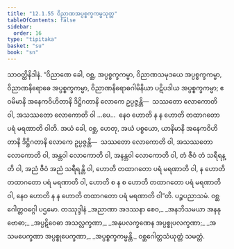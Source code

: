 ```yaml
---
title: "12.1.55 ဝိညာဏအပ္ပစ္စက္ခကမ္မသုတ္တ"
tableOfContents: false
sidebar:
  order: 16
type: "tipitaka"
basket: "su"
book: "sn"
---
```



<DynamicBreadcrumb />

<Division number="661" book="sn" e="ch" v="18" p="379">

<Paragraph number="1274" book="sn">
သာဝတ္ထိနိဒါနံ. “ဝိညာဏေ ခေါ, ဝစ္ဆ, အပ္ပစ္စက္ခကမ္မာ, ဝိညာဏသမုဒယေ အပ္ပစ္စက္ခကမ္မာ, ဝိညာဏနိရောဓေ အပ္ပစ္စက္ခကမ္မာ, ဝိညာဏနိရောဓဂါမိနိယာ ပဋိပဒါယ အပ္ပစ္စက္ခကမ္မာ; ဧဝမိမာနိ အနေကဝိဟိတာနိ ဒိဋ္ဌိဂတာနိ လောကေ ဥပ္ပဇ္ဇန္တိ—  သဿတော လောကောတိ ဝါ, အသဿတော လောကောတိ ဝါ …ပေ…  နေဝ ဟောတိ န န ဟောတိ တထာဂတော ပရံ မရဏာတိ ဝါတိ. အယံ ခေါ, ဝစ္ဆ, ဟေတု, အယံ ပစ္စယော, ယာနိမာနိ အနေကဝိဟိတာနိ ဒိဋ္ဌိဂတာနိ လောကေ ဥပ္ပဇ္ဇန္တိ—  သဿတော လောကောတိ ဝါ, အသဿတော လောကောတိ ဝါ, အန္တဝါ လောကောတိ ဝါ, အနန္တဝါ လောကောတိ ဝါ, တံ ဇီဝံ တံ သရီရန္တိ ဝါ, အညံ ဇီဝံ အညံ သရီရန္တိ ဝါ, ဟောတိ တထာဂတော ပရံ မရဏာတိ ဝါ, န ဟောတိ တထာဂတော ပရံ မရဏာတိ ဝါ, ဟောတိ စ န စ ဟောတိ တထာဂတော ပရံ မရဏာတိ ဝါ, နေဝ ဟောတိ န န ဟောတိ တထာဂတော ပရံ မရဏာတိ ဝါ”တိ.

</Paragraph>
</Division>

<Paragraph number="1275" type="center" book="sn">
ပဉ္စပညာသမံ.



</Paragraph>

<Paragraph number="1276" type="center" book="sn">
ဝစ္ဆဂေါတ္တဝဂ္ဂေါ ပဌမော.



</Paragraph>

<Paragraph number="1277" type="center" book="sn">
တဿုဒ္ဒါနံ


</Paragraph>

<Paragraph number="1278" type="verses" book="sn">
_အညာဏာ အဒဿနာ စေဝ,_  
_အနဘိသမယာ အနနုဗောဓာ;_  
_အပ္ပဋိဝေဓာ အသလ္လက္ခဏာ,_  
_အနုပလက္ခဏေန အပ္ပစ္စုပလက္ခဏာ;_  
_အသမပေက္ခဏာ အပ္ပစ္စုပေက္ခဏာ,_  
_အပ္ပစ္စက္ခကမ္မန္တိ._  


</Paragraph>

<Paragraph number="1279" type="center" book="sn">
ဝစ္ဆဂေါတ္တသံယုတ္တံ သမတ္တံ.
</Paragraph>